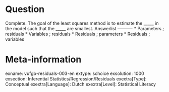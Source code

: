 Question
========
  
Complete. The goal of the least squares method is to estimate the _____ in the model such that the _____ are smallest. 
Answerlist
----------
* Parameters ; residuals
* Variables ; residuals
* Residuals ; parameters
* Residuals ; variables

Meta-information
================
exname: vufgb-residuals-003-en
extype: schoice
exsolution: 1000
exsection: Inferential Statistics/Regression/Residuals
exextra[Type]: Conceptual
exextra[Language]: Dutch
exextra[Level]: Statistical Literacy
